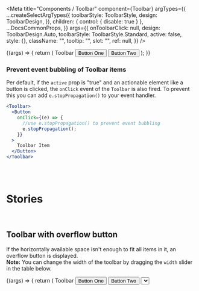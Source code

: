 
<Meta
  title="Components / Toolbar"
  component={Toolbar}
  argTypes={{
    ...createSelectArgTypes({
      toolbarStyle: ToolbarStyle,
      design: ToolbarDesign,
    }),
    children: { control: { disable: true } },
    ...DocsCommonProps,
  }}
  args={{
    onToolbarClick: null,
    design: ToolbarDesign.Auto,
    toolbarStyle: ToolbarStyle.Standard,
    active: false,
    style: {},
    className: "",
    tooltip: "",
    slot: "",
    ref: null,
  }}
/>

<DocsHeader />

<Canvas>
  <Story name="Default">
    {(args) => {
      return (
        <Toolbar {...args}>
          <Text>Toolbar</Text>
          <Button>Button One</Button>
          <Button>Button Two</Button>
        </Toolbar>
      );
    }}
  </Story>
</Canvas>

<ArgsTable story="Default" />

### Prevent event bubbling of Toolbar items

Per default, if the `active` prop is "true" and an actionable element like a button is clicked, the `onClick` event of the `Toolbar` is also fired.
To prevent this you can add `e.stopPropagation()` to your event handler.

```jsx
<Toolbar>
  <Button
    onClick={(e) => {
      //use e.stopPropagation() to prevent event bubbling
      e.stopPropagation();
    }}
  >
    Toolbar Item
  </Button>
</Toolbar>
```

<br />
<br />

# Stories

<br />

## Toolbar with overflow button

If the horizontally available space isn't enough to fit all items in it, an overflow button is displayed.<br />
**Note:** You can change the width of the toolbar by dragging the `width` slider in the table below.

<ArgsTable story="With overflow button" />

<Canvas>
  <Story
    name="With overflow button"
    args={{ width: 200 }}
    argTypes={{
      width: {
        control: { type: "range", min: 0, max: 1100, step: 10 },
        description: "Drag the slider to change the width of the toolbar.",
      },
      children: { table: { disable: true } },
      toolbarStyle: { table: { disable: true } },
      design: { table: { disable: true } },
      ...DocsCommonProps,
      active: { table: { disable: true } },
      onToolbarClick: { table: { disable: true } },
      onClick: { table: { disable: true } },
    }}
  >
    {(args) => {
      return (
        <Toolbar style={{ width: `${args.width}px` }}>
          <Text>Toolbar</Text>
          <Button>Button One</Button>
          <Button>Button Two</Button>
          <Select />
          <Switch />
          <Button>Button Three</Button>
          <Button>Button Four</Button>
          <Button>Button Five</Button>
          <Button>Button Six</Button>
        </Toolbar>
      );
    }}
  </Story>
</Canvas>

<br />
<br />

## Align elements inside of the Toolbar

To align items inside of the `Toolbar` you can use the `ToolbarSpacer` component.<br />
This will cover the remaining horizontal space between the `Toolbar` items and for example pushes one item to the edge of the `Toolbar`.

### Right aligned items

<Canvas>
  <Story name="Right aligned items">
    {(args) => {
      return (
        <Toolbar {...args}>
          <ToolbarSpacer />
          <Button>Button</Button>
          <Icon name="settings" />
          <Icon name="download" />
        </Toolbar>
      );
    }}
  </Story>
</Canvas>

### Evenly aligned items

<Canvas>
  <Story name="Evenly aligned items">
    {(args) => {
      return (
        <Toolbar {...args}>
          <Text>Left</Text>
          <ToolbarSpacer />
          <Button>Center</Button>
          <ToolbarSpacer />
          <Text>Right</Text>
          <Icon name="settings" />
          <Icon name="download" />
        </Toolbar>
      );
    }}
  </Story>
</Canvas>

<br />
<br />

## Toolbar Separator

You can add a visual separator between the preceding and succeeding `Toolbar` item with the use of the `ToolbarSeparator`.<br />
**Note:** In the overflow popover the `ToolbarSeparator` is represented by a horizontal line, in the `Toolbar` by a vertical line.

<Canvas>
  <Story name="With separator">
    {(args) => {
      return (
        <Toolbar {...args}>
          <Button>Item1</Button>
          <Button>Item2</Button>
          <Button>Item3</Button>
          <ToolbarSeparator />
          <Button>Item4</Button>
          <Button>Item5</Button>
          <ToolbarSeparator />
          <Button>Item6</Button>
          <ToolbarSeparator />
          <Button>Item7</Button>
        </Toolbar>
      );
    }}
  </Story>
</Canvas>

